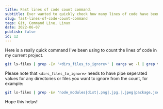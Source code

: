 ```yaml
---
title: Fast lines of code count command.
subtitle: Ever wanted to quickly check how many lines of code have been written in your current working project? Here is a quick command I've been using!
slug: fast-lines-of-code-count-command
tags: Git, Command Line, Linux
date: 2022-06-07
publish: false
id: 12
---
```


Here is a really quick command I've been using to count the lines of code in my current project.

```sh
git ls-files | grep -Ev '<dirs_files_to_ignore>' | xargs wc -l | grep total | sed 's/[^0-9]*//g' | awk '{ print "\n" $1 " lines of code in this project"}'
```

Please note that `<dirs_files_to_ignore>` needs to have pipe seperated values for any directories or files you want to ignore from the count, for example:

```sh
git ls-files | grep -Ev 'node_modules|dist|.png|.jpg.|.jpeg|package.json|package-lock.json' | xargs wc -l | grep total | sed 's/[^0-9]*//g' | awk '{ print "\n" $1 " lines of code in this project"}'
```

Hope this helps!

